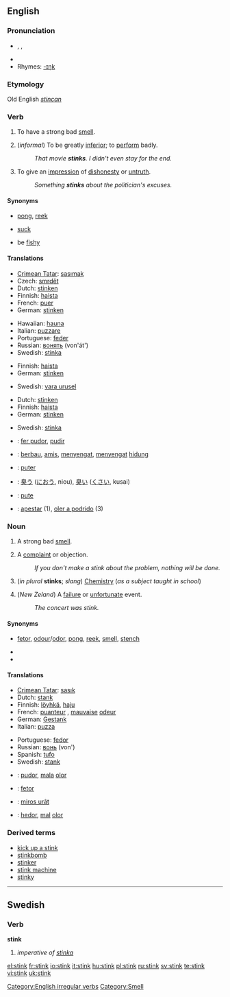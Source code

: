 ==English==

===Pronunciation===
*{{AHD|stĭngk}}, {{IPA|/stɪŋk/}}, {{SAMPA|/stINk/}}
*{{audio|en-us-stink.ogg|Audio (US)}}
*Rhymes: [[Rhymes:English:-ɪŋk|-ɪŋk]]

===Etymology===
Old English ''[[stincan]]''

===Verb===
{{en-verb|stinks|stinking|stank|stunk}}

# {{intransitive}} To have a strong bad [[smell]].
# {{intransitive}} (''informal'') To be greatly [[inferior]]; to [[perform]] badly.
#:''That movie '''stinks'''.  I didn't even stay for the end.''
# {{intransitive}} To give an [[impression]] of [[dishonesty]] or [[untruth]].
#:''Something '''stinks''' about the politician's excuses.''

====Synonyms====
* {{i-c|have a strong bad smell}} [[pong]], [[reek]]
* {{i-c|be greatly inferior}} [[suck]]
* {{i-c|give an impression of dishonesty or untruth}} be [[fishy]]

====Translations====
{{trans-top|have a strong bad smell}}
* [[Crimean Tatar]]: [[sasımak]]
* Czech: [[smrdět]]
* Dutch: [[stinken]]
* Finnish: [[haista]]
* French: [[puer]]
* German: [[stinken]]
{{trans-mid}}
* Hawaiian: [[hauna]]
* Italian: [[puzzare]]
* Portuguese: [[feder]]
* Russian: [[вонять]] (von'át')
* Swedish: [[stinka]]
{{trans-bottom}}

{{trans-top|informal: be greatly inferior}}
* Finnish: [[haista]]
* German: [[stinken]]
{{trans-mid}}
* Swedish: [[vara urusel]]
{{trans-bottom}}

{{trans-top|give an impression of dishonesty or untruth}}
* Dutch: [[stinken]]
* Finnish: [[haista]]
* German: [[stinken]]
{{trans-mid}}
* Swedish: [[stinka]]
{{trans-bottom}}

<!--Remove this section once all of the translations below have been moved into the tables above.-->
{{checktrans-top}}
* {{ttbc|Catalan}}: [[fer pudor]], [[pudir]]
* {{ttbc|Indonesian}}: [[bau|berbau]], [[amis]], [[sengat|menyengat]], [[sengat|menyengat]] [[hidung]]
* {{ttbc|Interlingua}}: [[puter]]
* {{ttbc|Japanese}}: [[臭う]] ([[におう]], niou), [[臭い]] ([[くさい]], kusai)
* {{ttbc|Romanian}}: [[pute]]
* {{ttbc|Spanish}}: [[apestar]] (1), [[oler a podrido]] (3)
{{trans-bottom}}

===Noun===
{{en-noun}}

# A strong bad [[smell]].
# {{informal}} A [[complaint]] or objection.
#:''If you don't make a stink about the problem, nothing will be done.''
# (''in plural'' '''stinks'''; ''slang'') [[Chemistry]] (''as a subject taught in school'')
# {{slang}} (''New Zeland'') A [[failure]] or [[unfortunate]] event.
#:''The concert was stink.''

====Synonyms====
*{{i-c|strong bad smell}} [[fetor]], [[odour]]/[[odor]], [[pong]], [[reek]], [[smell]], [[stench]]
*{{i-c|informal: complaint or objection}}
*{{i-c|slang: chemistry}}

====Translations====
{{trans-top|strong bad smell}}
* [[Crimean Tatar]]: [[sasık]]
* Dutch: [[stank]] {{m}}
* Finnish: [[löyhkä]], [[haju]]
* French: [[puanteur]] {{f}}, [[mauvais]]e [[odeur]] {{f}}
* German: [[Gestank]] {{m}}
* Italian: [[puzza]] {{f}}
{{trans-mid}}
* Portuguese: [[fedor]] {{m}}
* Russian: [[вонь]] (von') {{f}}
* Spanish: [[tufo]] {{m}}
* Swedish: [[stank#Swedish|stank]]
{{trans-bottom}}

<!--Note: add INFORMAL terms to this table, where these exist-->
{{trans-top|informal: complaint or objection}}
{{trans-mid}}
{{trans-bottom}}

<!--Note: add SLANG terms to this table, where these exist-->
{{trans-top|slang: chemistry}}
{{trans-mid}}
{{trans-bottom}}

<!--Remove this section once all of the translations below have been moved into the tables above.-->
{{checktrans-top}}
* {{ttbc|Catalan}}: [[pudor]], [[mala]] [[olor#Catalan|olor]]
* {{ttbc|Interlingua}}: [[fetor#Interlingua|fetor]]
* {{ttbc|Romanian}}: [[miros urât]]
* {{ttbc|Spanish}}: [[hedor]],  [[mal]] [[olor#Spanish|olor]]
{{trans-bottom}}

===Derived terms===
*[[kick up a stink]]
*[[stinkbomb]]
*[[stinker]]
*[[stink machine]]<!-- (rare)-->
*[[stinky]]

[[Category:English irregular verbs]]
[[Category:Smell]]

----

==Swedish==

===Verb===
'''stink'''

# ''imperative of [[stinka]]''

[[el:stink]]
[[fr:stink]]
[[io:stink]]
[[it:stink]]
[[hu:stink]]
[[pl:stink]]
[[ru:stink]]
[[sv:stink]]
[[te:stink]]
[[vi:stink]]
[[uk:stink]]